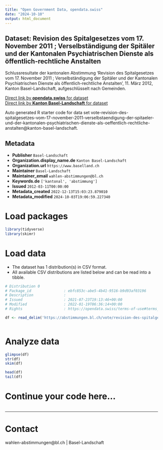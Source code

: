 ```yaml
---
title: "Open Government Data, opendata.swiss"
date: "2024-10-10"
output: html_document
---
```


## Dataset: Revision des Spitalgesetzes vom 17. November 2011 ; Verselbständigung der Spitäler und der Kantonalen Psychiatrischen Dienste als öffentlich-rechtliche Anstalten

Schlussresultate der kantonalen Abstimmung 'Revision des Spitalgesetzes vom 17. November 2011 ; Verselbständigung der Spitäler und der Kantonalen Psychiatrischen Dienste als öffentlich-rechtliche Anstalten', 11. März 2012, Kanton Basel-Landschaft, aufgeschlüsselt nach Gemeinden.

[Direct link by **opendata.swiss** for dataset](https://opendata.swiss/de/dataset/revision-des-spitalgesetzes-vom-17-november-2011-verselbstandigung-der-spitaler-und-der-kantona)<br>
[Direct link by **Kanton Basel-Landschaft** for dataset](https://abstimmungen.bl.ch/vote/revision-des-spitalgesetzes-vom-17-november-2011-verselbstaendigung-der-spitaeler-und-der-kantonalen-psychiatrischen-dienste-als-oeffentlich-rechtliche-anstalten/data)

Auto generated R starter code for data set vote-revision-des-spitalgesetzes-vom-17-november-2011-verselbstaendigung-der-spitaeler-und-der-kantonalen-psychiatrischen-dienste-als-oeffentlich-rechtliche-anstalten@kanton-basel-landschaft.

## Metadata

- **Publisher** `Basel-Landschaft`
- **Organization.display_name.de** `Kanton Basel-Landschaft`
- **Organization.url** `https://www.baselland.ch`
- **Maintainer** `Basel-Landschaft`
- **Maintainer_email** `wahlen-abstimmungen@bl.ch`
- **Keywords.de** `['kantonal', 'abstimmung']`
- **Issued** `2012-03-11T00:00:00`
- **Metadata_created** `2022-12-13T15:03:23.879010`
- **Metadata_modified** `2024-10-03T19:06:59.227340`


# Load packages

```r

library(tidyverse)
library(skimr)

```

# Load data

-   The dataset has 1 distribution(s) in CSV format.
-   All available CSV distributions are listed below and can be read into a tibble.

```r

# Distribution 0
# Package_id               : ebfc853c-abe5-4b41-9516-b9d93af03196
# Description              : 
# Issued                   : 2021-07-23T19:13:46+00:00
# Modified                 : 2022-01-19T06:36:14+00:00
# Rights                   : https://opendata.swiss/terms-of-use#terms_by

df <- read_delim('https://abstimmungen.bl.ch/vote/revision-des-spitalgesetzes-vom-17-november-2011-verselbstaendigung-der-spitaeler-und-der-kantonalen-psychiatrischen-dienste-als-oeffentlich-rechtliche-anstalten/data-csv')



```

# Analyze data

```r

glimpse(df)
str(df)
skim(df)

head(df)
tail(df)

```

# Continue your code here...

```r

```

------------------------------------------------------------------------

# Contact

wahlen-abstimmungen@bl.ch | Basel-Landschaft
